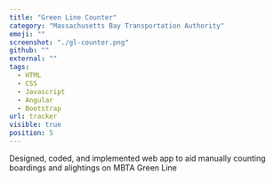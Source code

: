 ```yaml
---
title: "Green Line Counter"
category: "Massachusetts Bay Transportation Authority"
emoji: ""
screenshot: "./gl-counter.png"
github: ""
external: ""
tags:
  - HTML
  - CSS
  - Javascript
  - Angular
  - Bootstrap
url: tracker
visible: true
position: 5
---
```


Designed, coded, and implemented web app to aid manually counting boardings and alightings on MBTA Green Line